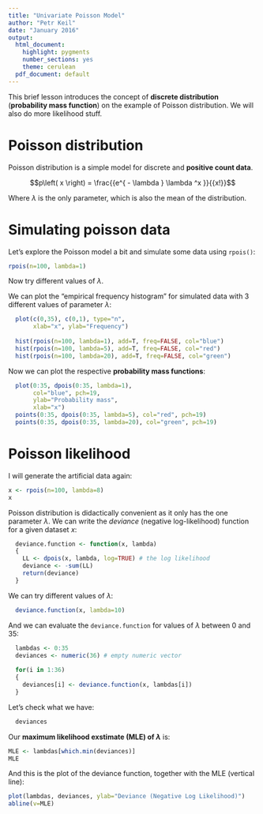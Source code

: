 ```yaml
---
title: "Univariate Poisson Model"
author: "Petr Keil"
date: "January 2016"
output:
  html_document:
    highlight: pygments
    number_sections: yes
    theme: cerulean
  pdf_document: default
---
```


This brief lesson introduces the concept of **discrete distribution** 
(**probability mass function**) on the example of Poisson distribution. We will
also do more likelihood stuff.

# Poisson distribution

Poisson distribution is a simple model for discrete and **positive count data**.

$$p\left( x \right) = \frac{{e^{ - \lambda } \lambda ^x }}{{x!}}$$

Where $\lambda$ is the only parameter, which is also the mean of the distribution. 

# Simulating poisson data

Let's explore the Poisson model a bit and simulate some data using ```rpois()```:
```r
rpois(n=100, lambda=1)
```
Now try different values of $\lambda$.


We can plot the "empirical frequency histogram" for simulated data with 3 different values of parameter $\lambda$:
```r
  plot(c(0,35), c(0,1), type="n",
       xlab="x", ylab="Frequency")
  
  hist(rpois(n=100, lambda=1), add=T, freq=FALSE, col="blue")
  hist(rpois(n=100, lambda=5), add=T, freq=FALSE, col="red")
  hist(rpois(n=100, lambda=20), add=T, freq=FALSE, col="green")
```

Now we can plot the respective **probability mass functions**:
```r
  plot(0:35, dpois(0:35, lambda=1), 
       col="blue", pch=19, 
       ylab="Probability mass",
       xlab="x")
  points(0:35, dpois(0:35, lambda=5), col="red", pch=19)
  points(0:35, dpois(0:35, lambda=20), col="green", pch=19)
```

# Poisson likelihood

I will generate the artificial data again:
```r
x <- rpois(n=100, lambda=8)
x
```

Poisson distribution is didactically convenient as it only has the one parameter $\lambda$. We can write the *deviance* (negative log-likelihood) function for a given dataset $x$:
```r
  deviance.function <- function(x, lambda)
  {
    LL <- dpois(x, lambda, log=TRUE) # the log likelihood
    deviance <- -sum(LL)
    return(deviance)
  }
```

We can try different values of $\lambda$:
```r
  deviance.function(x, lambda=10)
```

And we can evaluate the ```deviance.function``` for values of $\lambda$ between 0 and 35:
```r
  lambdas <- 0:35
  deviances <- numeric(36) # empty numeric vector
  
  for(i in 1:36)
  {
    deviances[i] <- deviance.function(x, lambdas[i])  
  }
```

Let's check what we have:
```r
  deviances
```

Our **maximum likelihood exstimate (MLE) of $\lambda$** is:
```r
MLE <- lambdas[which.min(deviances)] 
MLE
```

And this is the plot of the deviance function, together with the 
MLE (vertical line):
```r
plot(lambdas, deviances, ylab="Deviance (Negative Log Likelihood)")
abline(v=MLE)
```






